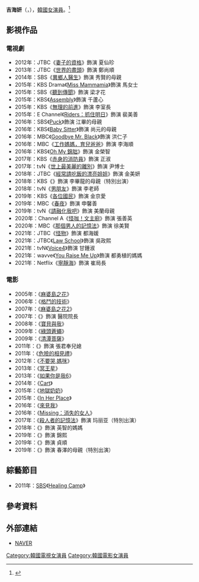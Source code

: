 {{藝人
|姓名 = 吉海妍
|類型 = 女演員
|圖片 =
|圖片尺寸 = 
|圖片簡介 = 
|本名 =
|外文名 = 길해연
|外文 = ko
|羅馬拼音 = Kil Hae Yeon
|英文名 =
|暱稱 =
|其他藝名 = 
|國籍 = {{KOR}}
|出生日期 = {{birth_date_and_age|1964|4|11}}<ref>{{Cite web |url=http://people.search.naver.com/search.naver?where=nexearch&query=%EA%B8%B8%ED%95%B4%EC%97%B0&sm=tab_etc&ie=utf8&key=PeopleService&os=101803 |title=길해연-네이버인물정보 |access-date=2017-01-06 |archive-date=2020-04-18 |archive-url=https://web.archive.org/web/20200418203514/https://people.search.naver.com/search.naver?where=nexearch&query=%EA%B8%B8%ED%95%B4%EC%97%B0&sm=tab_etc&ie=utf8&key=PeopleService&os=101803 }}</ref>
|出生地點 = {{KOR}}
|宗教信仰 = 
|語言 = [[韓語|韓語]]
|配偶 = 
|職業 = [[演員|演員]]
|教育程度 = 
|出道作 = 
|出道日期 = 1985年
|代表作 = 
|活躍年代 =
|唱片公司 = 
|經紀公司 = [[Huayibrothers娛樂|Huayibrothers娛樂]]
|相關團體 = 
|網站 = 
}}

'''吉海妍'''（{{lang-ko|길해연}}，{{bd|1964年|4月11日}}），[[韓國|韓國]][[女演員|女演員]]。<ref>{{Cite web |url=http://100.daum.net/encyclopedia/view/33XXXXX23264 |title=길해연-다음인물정보 |access-date=2017-01-06 |archive-date=2020-04-18 |archive-url=https://web.archive.org/web/20200418203519/https://100.daum.net/encyclopedia/view/33XXXXX23264 }}</ref>

== 影視作品 ==
=== 電視劇 ===
*2012年：JTBC《[[妻子的資格|妻子的資格]]》飾演 夏仙珍
*2013年：JTBC《[[世界的盡頭_(韓國電視劇)|世界的盡頭]]》飾演 鄭尚順
*2014年：SBS《[[異鄉人醫生|異鄉人醫生]]》飾演 秀賢的母親
*2015年：KBS Drama《[[Miss_Mammamia|Miss Mammamia]]》飾演 馬女士
*2015年：SBS《[[聽到傳聞|聽到傳聞]]》飾演 梁才花
*2015年：KBS《[[議會_(電視劇)|Assembly]]》飾演 千蘆心
*2015年：KBS《[[無理的前進|無理的前進]]》飾演 李室長
*2015年：E Channel《[[Riders：抓住明日|Riders：抓住明日]]》飾演 裴美善
*2016年：SBS《[[Puck|Puck]]》飾演 江畢的母親
*2016年：KBS《[[Baby_Sitter|Baby Sitter]]》飾演 尚元的母親
*2016年：MBC《[[Goodbye_Mr._Black|Goodbye Mr. Black]]》飾演 洪仁子
*2016年：MBC《[[工作媽媽，育兒爸爸|工作媽媽，育兒爸爸]]》飾演 李海順
*2016年：KBS《[[Oh_My_錦朏|Oh My 錦朏]]》飾演 金榮智
*2017年：KBS《[[赤身的消防員|赤身的消防員]]》飾演 正淑
*2017年：tvN《[[世上最美麗的離別_(2017年電視劇)|世上最美麗的離別]]》飾演 尹博士
*2018年：JTBC《[[經常請吃飯的漂亮姐姐|經常請吃飯的漂亮姐姐]]》飾演 金美妍
*2018年：KBS《{{link-ko|白晝之戀|너무 한낮의 연애}}》飾演 李畢龍的母親（特別出演）
*2018年：tvN《[[男朋友_(電視劇)|男朋友]]》飾演 李老師
*2019年：KBS《[[各位國民|各位國民]]》飾演 金京愛
*2019年：MBC《[[春夜|春夜]]》飾演 申馨善
*2019年：tvN《[[請融化我吧|請融化我吧]]》飾演 美蘭母親
*2020年：Channel A《[[怪咖！文主廚|怪咖！文主廚]]》飾演 張善英
*2020年：MBC《[[那個男人的記憶法|那個男人的記憶法]]》飾演 徐美賢
*2021年：JTBC《[[怪物_(2021年電視劇)|怪物]]》飾演 都海媛
*2021年：JTBC《[[Law_School|Law School]]》飾演 吳政熙
*2021年：tvN《[[Voice4|Voice4]]》飾演 甘鍾淑
*2021年：wavve《[[You_Raise_Me_Up_(電視劇)|You Raise Me Up]]》飾演 都勇植的媽媽
*2021年：Netflix《[[寧靜海_(電視劇)|寧靜海]]》飾演 崔局長

=== 電影 ===
*2005年：《[[麻婆島之花|麻婆島之花]]》
*2006年：《[[格鬥的技術|格鬥的技術]]》
*2007年：《[[麻婆島之花2|麻婆島之花2]]》
*2007年：《{{link-ko|七日綁票令|세븐 데이즈 (2007년 영화)}}》飾演 醫院院長
*2008年：《[[寶貝與我|寶貝與我]]》
*2009年：《[[綠頭蒼蠅|綠頭蒼蠅]]》
*2009年：《[[清潭菩薩|清潭菩薩]]》
*2011年：《{{link-ko|我爱你 (韓國電影)|그대를 사랑합니다 (영화)|我爱你}}》飾演 張君奉兒媳
*2011年：《[[危險的相見禮|危險的相見禮]]》
*2012年：《[[不要哭,媽咪|不要哭,媽咪]]》
*2013年：《[[冥王星_(電影)|冥王星]]》
*2013年：《[[如果你是我6|如果你是我6]]》
*2014年：《[[Cart|Cart]]》
*2015年：《[[地獄奶奶|地獄奶奶]]》
*2015年：《[[In_Her_Place|In Her Place]]》
*2016年：《[[來見我|來見我]]》
*2016年：《[[Missing：消失的女人|Missing：消失的女人]]》
*2017年：《[[殺人者的記憶法|殺人者的記憶法]]》飾演 玛丽亚（特別出演）
*2018年：《{{link-ko|我們與愛的距離|벌새 (영화)}}》飾演 英智的媽媽
*2019年：《{{link-ko|伴侶（電影）|메이트 (영화)|伴侶}}》飾演 錦熙
*2019年：《{{link-ko|我的特級兄弟|나의 특별한 형제}}》飾演 貞順
*2019年：《{{link-ko|吾王長存：木浦英雄|롱 리브 더 킹: 목포 영웅}}》飾演 春澤的母親（特別出演）

== 綜藝節目 ==
*2011年：[[SBS_(韓國)|SBS]]《[[Healing_Camp|Healing Camp]]》

== 參考資料 ==
{{reflist}}

== 外部連結 ==
*[http://people.search.naver.com/search.naver?where=nexearch&sm=tab_ppn&query=%EA%B8%B8%ED%95%B4%EC%97%B0&os=101803&ie=utf8&key=PeopleService NAVER] {{Wayback|url=http://people.search.naver.com/search.naver?where=nexearch&sm=tab_ppn&query=%EA%B8%B8%ED%95%B4%EC%97%B0&os=101803&ie=utf8&key=PeopleService |date=20200418203523 }}{{ko}}

{{Sim Entertainment}}
{{DEFAULTSORT: Gil Hae Yeon}}
[[Category:韓國電視女演員|Category:韓國電視女演員]]
[[Category:韓國電影女演員|Category:韓國電影女演員]]